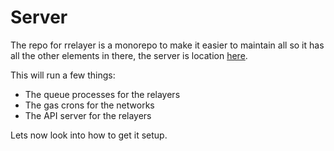 # Server

The repo for rrelayer is a monorepo to make it easier to maintain all so it has all the other elements in there, the server is location [here](https://github.com/joshstevens19/rrelayer/tree/master/rrelayer_server).

This will run a few things:

- The queue processes for the relayers
- The gas crons for the networks
- The API server for the relayers

Lets now look into how to get it setup.
